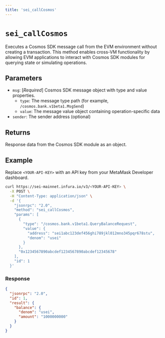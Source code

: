 ```yaml
---
title: 'sei_callCosmos'
---
```



# `sei_callCosmos`

Executes a Cosmos SDK message call from the EVM environment without creating a transaction. This method enables cross-VM functionality by allowing EVM applications to interact with Cosmos SDK modules for querying state or simulating operations. <CreditCost network="evm" method="sei_callCosmos" />

## Parameters

- `msg`: [_Required_] Cosmos SDK message object with type and value properties.
  - `type`: The message type path (for example, `/cosmos.bank.v1beta1.MsgSend`)
  - `value`: The message value object containing operation-specific data
- `sender`: The sender address (optional)

## Returns

Response data from the Cosmos SDK module as an object.

## Example

Replace `<YOUR-API-KEY>` with an API key from your MetaMask Developer dashboard.

<Tabs>
  <TabItem value="curl">

```bash
curl https://sei-mainnet.infura.io/v3/<YOUR-API-KEY> \
  -X POST \
  -H "Content-Type: application/json" \
  -d '{
    "jsonrpc": "2.0",
    "method": "sei_callCosmos",
    "params": [
      {
        "type": "/cosmos.bank.v1beta1.QueryBalanceRequest",
        "value": {
          "address": "sei1abc123def456ghi789jkl012mno345pqr678stu",
          "denom": "usei"
        }
      },
      "0x1234567890abcdef1234567890abcdef12345678"
    ],
    "id": 1
  }'
```

  </TabItem>
</Tabs>

### Response

```json
{
  "jsonrpc": "2.0",
  "id": 1,
  "result": {
    "balance": {
      "denom": "usei",
      "amount": "1000000000"
    }
  }
}
```
